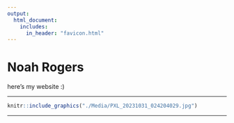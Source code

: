 ```yaml
---
output:
  html_document:
    includes:
      in_header: "favicon.html"
---
```


# Noah Rogers

here's my website :)

___



```r
knitr::include_graphics("./Media/PXL_20231031_024204029.jpg")
```

___